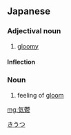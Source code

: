 ==Japanese==
{{ja-kanjitab|き|うつ|yomi=o}}

===Adjectival noun===
{{ja-adj|decl=な|きうつ|kyu=氣鬱}}

# [[gloomy]]

====Inflection====
{{ja-na|きうつ}}

===Noun===
{{ja-noun|きうつ|kyu=氣鬱}}

# feeling of [[gloom]]

[[Category:ja:Emotions|きうつ]]

[[mg:気鬱]]